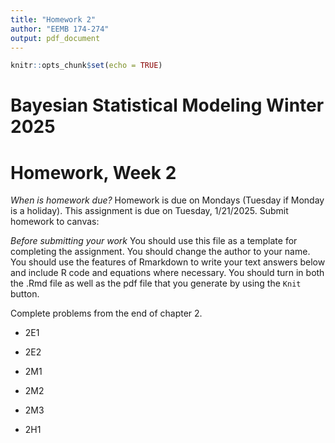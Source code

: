 ```yaml
---
title: "Homework 2"
author: "EEMB 174-274"
output: pdf_document
---
```


```r
knitr::opts_chunk$set(echo = TRUE)
```
# Bayesian Statistical Modeling Winter 2025
# Homework, Week 2

*When is homework due?* Homework is due on Mondays (Tuesday if Monday is a holiday). This assignment is due on Tuesday, 1/21/2025. Submit homework to canvas: 

*Before submitting your work* You should use this file as a template for completing the assignment. You should change the author to your name. You should use the features of Rmarkdown to write your text answers below and include R code and equations where necessary. You should turn in both the .Rmd file as well as the pdf file that you generate by using the `Knit` button.


Complete problems from the end of chapter 2.

* 2E1

* 2E2

* 2M1

* 2M2

* 2M3

* 2H1

